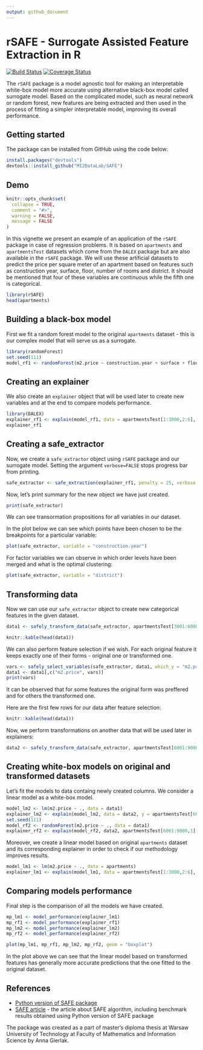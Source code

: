 ```yaml
---
output: github_document
---
```



# rSAFE - Surrogate Assisted Feature Extraction in R

[![Build Status](https://travis-ci.org/MI2DataLab/SAFE.svg?branch=master)](https://travis-ci.org/MI2DataLab/SAFE)
[![Coverage Status](https://codecov.io/gh/MI2DataLab/SAFE/branch/master/graph/badge.svg)](https://codecov.io/gh/MI2DataLab/SAFE)

The `rSAFE` package is a model agnostic tool for making an interpretable white-box model more accurate using alternative black-box model called surrogate model. Based on the complicated model, such as neural network or random forest, new features are being extracted and then used in the process of fitting a simpler interpretable model, improving its overall performance.


## Getting started

The package can be installed from GitHub using the code below:

```r
install.packages("devtools")
devtools::install_github("MI2DataLab/SAFE")
```




## Demo

```r
knitr::opts_chunk$set(
  collapse = TRUE,
  comment = "#>",
  warning = FALSE,
  message = FALSE
)
```

In this vignette we present an example of an application of the `rSAFE` package in case of regression problems. It is based on `apartments` and `apartmentsTest` datasets which come from the `DALEX` package but are also available in the `rSAFE` package. We will use these artificial datasets to predict the price per square meter of an apartment based on features such as construction year, surface, floor, number of rooms and district. It should be mentioned that four of these variables are continuous while the fifth one is categorical.

```r
library(rSAFE)
head(apartments)
```

## Building a black-box model

First we fit a random forest model to the original `apartments` dataset - this is our complex model that will serve us as a surrogate.

```r
library(randomForest)
set.seed(111)
model_rf1 <- randomForest(m2.price ~ construction.year + surface + floor + no.rooms + district, data = apartments)
```

## Creating an explainer

We also create an `explainer` object that will be used later to create new variables and at the end to compare models performance.

```r
library(DALEX)
explainer_rf1 <- explain(model_rf1, data = apartmentsTest[1:3000,2:6], y = apartmentsTest[1:3000,1], label = "rf1", verbose = FALSE)
explainer_rf1
```

## Creating a safe_extractor

Now, we create a `safe_extractor` object using `rSAFE` package and our surrogate model. Setting the argument `verbose=FALSE` stops progress bar from printing.

```r
safe_extractor <- safe_extraction(explainer_rf1, penalty = 25, verbose = FALSE)
```

Now, let's print summary for the new object we have just created.

```r
print(safe_extractor)
```

We can see transormation propositions for all variables in our dataset. 

In the plot below we can see which points have been chosen to be the breakpoints for a particular variable: 

```r
plot(safe_extractor, variable = "construction.year")
```

For factor variables we can observe in which order levels have been merged and what is the optimal clustering:

```r
plot(safe_extractor, variable = "district")
```

## Transforming data

Now we can use our `safe_extractor` object to create new categorical features in the given dataset.

```r
data1 <- safely_transform_data(safe_extractor, apartmentsTest[3001:6000,], verbose = FALSE)
```

```r
knitr::kable(head(data1))
```

We can also perform feature selection if we wish. For each original feature it keeps exactly one of their forms - original one or transformed one.

```r
vars <- safely_select_variables(safe_extractor, data1, which_y = "m2.price", verbose = FALSE)
data1 <- data1[,c("m2.price", vars)]
print(vars)
```

It can be observed that for some features the original form was preffered and for others the transformed one.

Here are the first few rows for our data after feature selection:

```r
knitr::kable(head(data1))
```

Now, we perform transformations on another data that will be used later in explainers:

```r
data2 <- safely_transform_data(safe_extractor, apartmentsTest[6001:9000,], verbose = FALSE)[,c("m2.price", vars)]
```

## Creating white-box models on original and transformed datasets

Let's fit the models to data containg newly created columns. We consider a linear model as a white-box model.

```r
model_lm2 <- lm(m2.price ~ ., data = data1)
explainer_lm2 <- explain(model_lm2, data = data2, y = apartmentsTest[6001:9000,1], label = "lm2", verbose = FALSE)
set.seed(111)
model_rf2 <- randomForest(m2.price ~ ., data = data1)
explainer_rf2 <- explain(model_rf2, data2, apartmentsTest[6001:9000,1], label = "rf2", verbose = FALSE)
```

Moreover, we create a linear model based on original `apartments` dataset and its corresponding explainer in order to check if our methodology improves results.

```r
model_lm1 <- lm(m2.price ~ ., data = apartments)
explainer_lm1 <- explain(model_lm1, data = apartmentsTest[1:3000,2:6], y = apartmentsTest[1:3000,1], label = "lm1", verbose = FALSE)
```

## Comparing models performance

Final step is the comparison of all the models we have created.

```r
mp_lm1 <- model_performance(explainer_lm1)
mp_rf1 <- model_performance(explainer_rf1)
mp_lm2 <- model_performance(explainer_lm2)
mp_rf2 <- model_performance(explainer_rf2)
```

```r
plot(mp_lm1, mp_rf1, mp_lm2, mp_rf2, geom = "boxplot")
```

In the plot above we can see that the linear model based on transformed features has generally more accurate predictions that the one fitted to the original dataset.






## References

* [Python version of SAFE package](https://github.com/ModelOriented/SAFE)
* [SAFE article](https://arxiv.org/abs/1902.11035) - the article about SAFE algorithm, including benchmark results obtained using Python version of SAFE package

The package was created as a part of master's diploma thesis at Warsaw University of Technology at Faculty of Mathematics and Information Science by Anna Gierlak.


